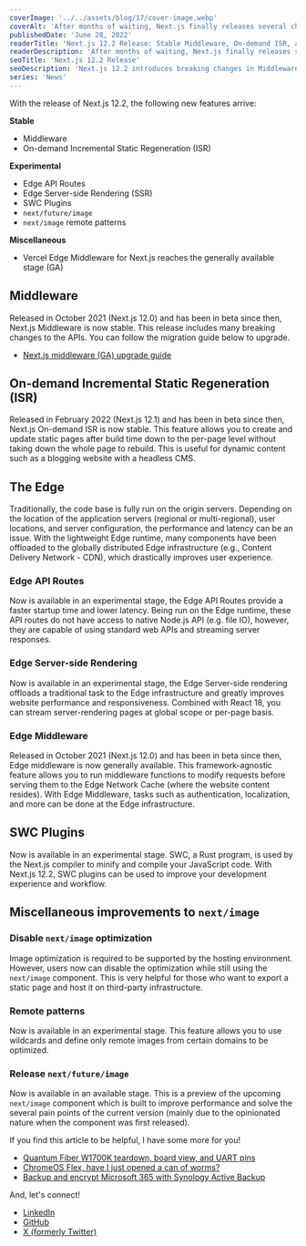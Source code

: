 ```yaml
---
coverImage: '../../assets/blog/17/cover-image.webp'
coverAlt: 'After months of waiting, Next.js finally releases several changes note-worthy changes with the 12.2 release.'
publishedDate: 'June 28, 2022'
readerTitle: 'Next.js 12.2 Release: Stable Middleware, On-demand ISR, and more'
readerDescription: 'After months of waiting, Next.js finally releases several changes note-worthy changes with the 12.2 release.'
seoTitle: 'Next.js 12.2 Release'
seoDescription: 'Next.js 12.2 introduces breaking changes in Middleware, On-Demand ISR, Images, and more upgrades to Edge functions like Edge API Routes, SSR, and more!'
series: 'News'
---
```



With the release of Next.js 12.2, the following new features arrive:

**Stable**

- Middleware
- On-demand Incremental Static Regeneration (ISR)


**Experimental**

- Edge API Routes
- Edge Server-side Rendering (SSR)
- SWC Plugins
- `next/future/image`
- `next/image` remote patterns

**Miscellaneous**

- Vercel Edge Middleware for Next.js reaches the generally available stage (GA)

## Middleware

Released in October 2021 (Next.js 12.0) and has been in beta since then, Next.js Middleware is now stable. This release includes many breaking changes to the APIs. You can follow the migration guide below to upgrade.

- [Next.js middleware (GA) upgrade guide](https://nextjs.org/docs/messages/middleware-upgrade-guide)

## On-demand Incremental Static Regeneration (ISR)

Released in February 2022 (Next.js 12.1) and has been in beta since then, Next.js On-demand ISR is now stable. This feature allows you to create and update static pages after build time down to the per-page level without taking down the whole page to rebuild. This is useful for dynamic content such as a blogging website with a headless CMS.

## The Edge

Traditionally, the code base is fully run on the origin servers. Depending on the location of the application servers (regional or multi-regional), user locations, and server configuration, the performance and latency can be an issue. With the lightweight Edge runtime, many components have been offloaded to the globally distributed Edge infrastructure (e.g., Content Delivery Network - CDN), which drastically improves user experience.

### Edge API Routes

Now is available in an experimental stage, the Edge API Routes provide a faster startup time and lower latency. Being run on the Edge runtime, these API routes do not have access to native Node.js API (e.g. file IO), however, they are capable of using standard web APIs and streaming server responses.

### Edge Server-side Rendering

Now is available in an experimental stage, the Edge Server-side rendering offloads a traditional task to the Edge infrastructure and greatly improves website performance and responsiveness. Combined with React 18, you can stream server-rendering pages at global scope or per-page basis.

### Edge Middleware

Released in October 2021 (Next.js 12.0) and has been in beta since then, Edge middleware is now generally available. This framework-agnostic feature allows you to run middleware functions to modify requests before serving them to the Edge Network Cache (where the website content resides). With Edge Middleware, tasks such as authentication, localization, and more can be done at the Edge infrastructure.

## SWC Plugins

Now is available in an experimental stage. SWC, a Rust program, is used by the Next.js compiler to minify and compile your JavaScript code. With Next.js 12.2, SWC plugins can be used to improve your development experience and workflow.

## Miscellaneous improvements to `next/image`

### Disable `next/image` optimization

Image optimization is required to be supported by the hosting environment. However, users now can disable the optimization while still using the `next/image` component. This is very helpful for those who want to export a static page and host it on third-party infrastructure.

### Remote patterns

Now is available in an experimental stage. This feature allows you to use wildcards and define only remote images from certain domains to be optimized.

### Release `next/future/image`

Now is available in an available stage. This is a preview of the upcoming `next/image` component which is built to improve performance and solve the several pain points of the current version (mainly due to the opinionated nature when the component was first released).

If you find this article to be helpful, I have some more for you!

- [Quantum Fiber W1700K teardown, board view, and UART pins](/quantum-fiber-w1700k-teardown-board-view-and-uart-pins)
- [ChromeOS Flex, have I just opened a can of worms?](/chromeos-flex-have-i-just-opened-a-can-of-worms)
- [Backup and encrypt Microsoft 365 with Synology Active Backup](/how-to-back-up-microsoft-365-with-synology-active-backup)

And, let's connect!

- [LinkedIn](https://www.linkedin.com/in/hunghvu/)
- [GitHub](https://github.com/hunghvu)
- [X (formerly Twitter)](https://x.com/hunghvu_dev)


